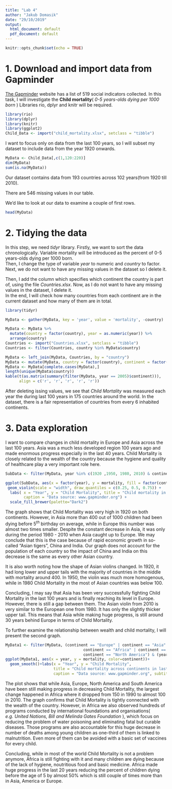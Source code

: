 ```yaml
---
title: "Lab 4"
author: "Jakub Domasik"
date: "29/10/2019"
output:
  html_document: default
  pdf_document: default
---
```


```r
knitr::opts_chunk$set(echo = TRUE)
```

# 1. Download and import data from Gapminder

 [The Gapminder](hhttps://www.gapminder.org/data/) website has a list of 519 social indicators collected. In this task, I will investigate the __Child mortality__( _0-5 years-olds dying per 1000 born_ ) Libraries rio, dplyr and knitr will be required.

``` r
library(rio)
library(dplyr)
library(knitr)
library(ggplot2)
Child_Data <- import("child_mortality.xlsx", setclass = "tibble")
```

I want to focus only on data from the last 100 years, so I will subset my dataset to include data from the year 1920 onwards. 

``` r
MyData <- Child_Data[,c(1,120:220)]
dim(MyData)
sum(is.na(MyData))
```
Our dataset contains data from  193 countries across 102 years(from 1920 till 2010).

There are 546 missing values in our table. 

We'd like to look at our data to examine a couple of first rows. 
``` r
head(MyData)
```
# 2. Tidying the data

In this step, we need _tidyr_ library. Firstly, we want to sort the data chronologically. Variable mortality will be introduced as the percent of 0-5 years-olds dying per 1000 born.  
Then, I change the type of variable _year_ to numeric and _country_ to factor. Next, we do not want to have any missing values in the dataset so I delete it. 

Then, I add the column which specifies which continent the country is part of, using the file _Countries.xlsx_. Now, as I do not want to have any missing values in the dataset, I delete it.   
In the end, I will check how many countries from each continent are in the current dataset and how many of them are in total.

``` r
library(tidyr)

MyData <- gather(MyData, key = 'year', value = 'mortality', -country)

MyData <- MyData %>% 
  mutate(country = factor(country), year = as.numeric(year)) %>%
  arrange(country)
Countries <- import("Countries.xlsx", setclass = "tibble")
Countries <- filter(Countries, country %in% MyData$country)

MyData <- left_join(MyData, Countries, by = "country")
MyData <- mutate(MyData, country = factor(country), continent = factor(continent))
MyData <- MyData[complete.cases(MyData),]
length(unique(MyData$country))
kable(t(as.matrix(summary(filter(MyData, year == 2005)$continent))), 
      align = c('r', 'r', 'r', 'r', 'r'))
```

After deleting issing values, we see that _Child Mortality_ was measured each year the during last 100 years in 175 countries around the world. 
In the dataset, there is a fair representation of countries from every 6 inhabited continents. 

# 3. Data  exploration

I want to compare changes in child mortality in Europe and Asia across the last 100 years. Asia was a much less developed region 100 years ago and made enormous progress especially in the last 40 years. Child  Mortality is closely related to the wealth of the country because the hygiene and quality of healthcare play a very important role here. 

``` r
SubData <- filter(MyData, year %in% c(1920 ,1950, 1980, 2010) & continent %in%  c("Europe", "Asia"))

ggplot(SubData, aes(x = factor(year), y = mortality, fill = factor(continent))) + 
 geom_violin(scale = "width", draw_quantiles = c(0.25, 0.5, 0.75)) +
  labs( x = "Year", y = "Child Mortality", title = "Child mortality in Europe and Asia across last 100 years", subtitle = "Child  moratlity in Asia dropped drastically and almost reached its level in Europe",
        caption = "Data source: www.gapminder.org") +
  scale_fill_brewer(palette="Dark2")
```

The graph shows that Child Mortality was very high in 1920 on both continents. However, in Asia more than 400 out of 1000 children had been dying before $5^{th}$ birthday on average, while in Europe this number was almost two times smaller. Despite the constant decrease in Asia, it was only during the period 1980 - 2010  when Asia caught up to Europe. We may conclude that this is the case because of rapid economic growth in so-called "Asian tigers", China and India. Our graph does not account for the population of each country so the impact of China and India on this decrease is the same as every other Asian country. 

It is also worth noting how the shape of Asian violins changed. In 1920, it had long lower and upper tails with the majority of countries in the middle with mortality around 400. In 1950, the violin was much more homogenous, while in 1980 Child Mortality in the most of Asian countries was below 100. 

Concluding, I may say that Asia has been very successfully fighting Child Mortality in the last 100 years and is finally reaching its level in Europe. However, there is still a gap between them. The Asian violin from 2010 is very similar to the European one from 1980. It has only the slightly thicker upper tail. This means that Asia while making huge progress, is still around 30 years behind Europe in terms of Child Mortality.


To further examine the relationship between wealth and child mortality, I will present the second graph. 

``` r
MyData1 <- filter(MyData, (continent == "Europe" | continent == "Asia" |
                                  continent == "Africa" | continent == "South America" |
                                  continent == "North America") & (year %in% c(1991:2011)))
ggplot(MyData1, aes(x = year, y = mortality, color=continent))+
  geom_smooth()+labs(x = "Year", y = "Child Mortality",
                     title = "Child mortality across continents in last 20 years",
                     caption = "Data source: www.gapminder.org", subtitle = "Africa remains the only continent where more than 50 out of 1000 children die before age of 5")

```


The plot shows that while Asia, Europe, North America and South America have been still making progress in decreasing Child Mortality, the largest change happened in Africa where it dropped from 150 in 1990 to almost  100 in 2010. The graph confirms that Child Mortality is tightly connected with the wealth of the country. However, in Africa we also observed hundreds of programs conducted by international foundations and organisations( _e.g. United Nations, Bill and Melinda Gates  Foundation_ ), which focus on reducing the problem of water poisoning and eliminating fatal but curable diseases. Those programs are also accountable for this huge decrease in number of deaths among young children as one-third of them is linked to malnutrition. Even more of them can be avoided with a basic set of vaccines for every child. 

Concluding, while in most of the world Child Mortality is not a problem anymore,  Africa is still fighting with it and many children are dying because of the lack of hygiene, noutritious food and basic medicine. Africa made huge progress in the last 20 years reducing the percent of children dying before the age of 5 by almost 50% which is still couple of times more than in Asia, America or Europe.
